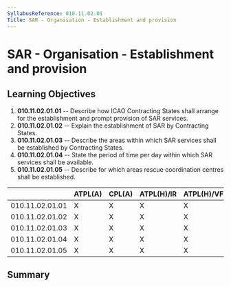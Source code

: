 ```yaml
---
SyllabusReference: 010.11.02.01
Title: SAR - Organisation - Establishment and provision
---
```


# SAR - Organisation - Establishment and provision

## Learning Objectives

1.  **010.11.02.01.01** -- Describe how ICAO Contracting States shall arrange
    for the establishment and prompt provision of SAR services.
2.  **010.11.02.01.02** -- Explain the establishment of SAR by Contracting
    States.
3.  **010.11.02.01.03** -- Describe the areas within which SAR services shall be
    established by Contracting States.
4.  **010.11.02.01.04** -- State the period of time per day within which SAR
    services shall be available.
5.  **010.11.02.01.05** -- Describe for which areas rescue coordination centres
    shall be established.

|                 | ATPL(A) | CPL(A) | ATPL(H)/IR | ATPL(H)/VFR | CPL(H) | IR  | CBIR(A) |
| --------------- | ------- | ------ | ---------- | ----------- | ------ | --- | ------- |
| 010.11.02.01.01 | X       | X      | X          | X           | X      |     |         |
| 010.11.02.01.02 | X       | X      | X          | X           | X      |     |         |
| 010.11.02.01.03 | X       | X      | X          | X           | X      |     |         |
| 010.11.02.01.04 | X       | X      | X          | X           | X      |     |         |
| 010.11.02.01.05 | X       | X      | X          | X           | X      |     |         |

## Summary
